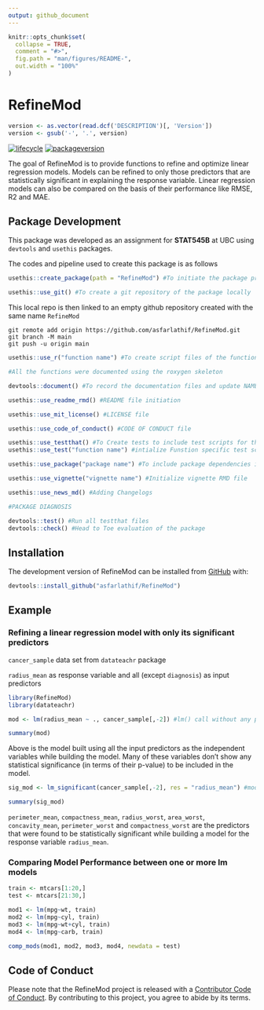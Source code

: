 ```yaml
---
output: github_document
---
```


<!-- README.md is generated from README.Rmd. Please edit that file -->

```r
knitr::opts_chunk$set(
  collapse = TRUE,
  comment = "#>",
  fig.path = "man/figures/README-",
  out.width = "100%"
)
```

# RefineMod

<!-- badges: start -->
```r
version <- as.vector(read.dcf('DESCRIPTION')[, 'Version'])                                                                 
version <- gsub('-', '.', version)
```

[![lifecycle](https://img.shields.io/badge/lifecycle-experimental-orange.svg)](https://www.tidyverse.org/lifecycle/#experimental) [![packageversion](https://img.shields.io/badge/Package%20version-`r version`-orange.svg?style=flat-square)](commits/master)

<!-- badges: end -->

The goal of RefineMod is to provide functions to refine and optimize linear regression models. Models can be refined to only those predictors that are statistically significant in explaining the response variable. Linear regression models can also be compared on the basis of their performance like RMSE, R2 and MAE.

## Package Development

This package was developed as an assignment for **STAT545B** at UBC using `devtools` and `usethis` packages.

The codes and pipeline used to create this package is as follows

```r
usethis::create_package(path = "RefineMod") #To initiate the package project locally

usethis::use_git() #To create a git repository of the package locally

```

This local repo is then linked to an empty github repository created with the same name `RefineMod`

```
git remote add origin https://github.com/asfarlathif/RefineMod.git
git branch -M main
git push -u origin main

```
```r
usethis::use_r("function name") #To create script files of the functions in this package

#All the functions were documented using the roxygen skeleton

devtools::document() #To record the documentation files and update NAMESPACE

usethis::use_readme_rmd() #README file initiation

usethis::use_mit_license() #LICENSE file

usethis::use_code_of_conduct() #CODE OF CONDUCT file

usethis::use_testthat() #To Create tests to include test scripts for the functions
usethis::use_test("function name") #intialize Funstion specific test scripts

usethis::use_package("package name") #To include package dependencies in the DESCRIPTION file

usethis::use_vignette("vignette name") #Initialize vignette RMD file

usethis::use_news_md() #Adding Changelogs

#PACKAGE DIAGNOSIS

devtools::test() #Run all testthat files
devtools::check() #Head to Toe evaluation of the package

```


## Installation

The development version of RefineMod can be installed from [GitHub](https://github.com/) with:

``` r
devtools::install_github("asfarlathif/RefineMod")
```
## Example

### Refining a linear regression model with only its significant predictors

`cancer_sample` data set from `datateachr` package

`radius_mean` as response variable and all (except `diagnosis`) as input predictors

```r
library(RefineMod)
library(datateachr)

mod <- lm(radius_mean ~ ., cancer_sample[,-2]) #lm() call without any predictor selection

summary(mod)

```

Above is the model built using all the input predictors as the independent variables while building the model. Many of these variables don’t show any statistical significance (in terms of their p-value) to be included in the model.

```r

sig_mod <- lm_significant(cancer_sample[,-2], res = "radius_mean") #model with optimized predictors

summary(sig_mod)

```

`perimeter_mean`, `compactness_mean`, `radius_worst`, `area_worst`, `concavity_mean`, `perimeter_worst` and `compactness_worst` are the predictors that were found to be statistically significant while building a model for the response variable `radius_mean`.

### Comparing Model Performance between one or more lm models

```r

train <- mtcars[1:20,]
test <- mtcars[21:30,]

mod1 <- lm(mpg~wt, train)
mod2 <- lm(mpg~cyl, train)
mod3 <- lm(mpg~wt+cyl, train)
mod4 <- lm(mpg~carb, train)

comp_mods(mod1, mod2, mod3, mod4, newdata = test)
```

## Code of Conduct

Please note that the RefineMod project is released with a [Contributor Code of Conduct](https://contributor-covenant.org/version/2/0/CODE_OF_CONDUCT.html). By contributing to this project, you agree to abide by its terms.

